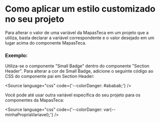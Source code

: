 
<Meta title="CSS / Utilização" />

# Como aplicar um estilo customizado no seu projeto

Para alterar o valor de uma variável da MapasTeca em um projeto que a utiliza, basta declarar a variável correspondente e o valor desejado em um lugar acima do componente MapasTeca.

### Exemplo:
Utiliza-se o componente "Small Badge" dentro do componente "Section Header".
Para alterar a cor de Small Badge, adicione o seguinte código ao CSS do componente pai em Section Header:

<Source
  language="css"
  code={'--colorDanger: #ababab;'}
/>

Você pode até usar outra variável específica do seu projeto para os componentes da MapasTeca:

<Source
  language="css"
  code={'--colorDanger: var(--minhaPropriaVariavel);'}
/>
